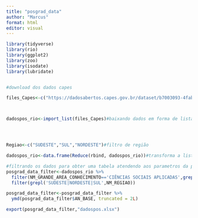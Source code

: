 ---
title: "posgrad_data"
author: "Marcus"
format: html
editor: visual
---

```{r}
library(tidyverse)
library(rio)
library(ggplot2)
library(zoo)
library(isodate)
library(lubridate)


#download dos dados capes

files_Capes<-c("https://dadosabertos.capes.gov.br/dataset/b7003093-4fab-4b88-b0fa-b7d8df0bcb77/resource/3b4b4d57-7652-49fb-b6f6-d9110ff0e6c2/download/br-capes-colsucup-discentes-2017-2021-11-10.xlsx","https://dadosabertos.capes.gov.br/dataset/b7003093-4fab-4b88-b0fa-b7d8df0bcb77/resource/398fb7e8-f259-408a-beff-e2add4001e6f/download/br-capes-colsucup-discentes-2018-2021-11-10.xlsx","https://dadosabertos.capes.gov.br/dataset/b7003093-4fab-4b88-b0fa-b7d8df0bcb77/resource/2812b7d6-53cc-4808-9dc5-dd3f2ce2a29c/download/br-capes-colsucup-discentes-2019-2021-11-10.xlsx","https://dadosabertos.capes.gov.br/dataset/b7003093-4fab-4b88-b0fa-b7d8df0bcb77/resource/02ab8495-cb05-41dd-a8a1-d0d42aa1a497/download/br-capes-colsucup-discentes-2020-2021-11-10.xlsx")



dadospos_rio<-import_list(files_Capes)#baixando dados em forma de lista com rio




Regiao<-c("SUDESTE","SUL","NORDESTE")#filtro de região

dadospos_rio<-data.frame(Reduce(rbind, dadospos_rio))#transforma a lista em data frame

#filtrando os dados para obter uma tabela atendendo aos parametros da pesquisa
posgrad_data_filter<-dadospos_rio %>% 
  filter(NM_GRANDE_AREA_CONHECIMENTO=='CIÊNCIAS SOCIAIS APLICADAS',grepl('MESTRADO', DS_GRAU_ACADEMICO_DISCENTE)) %>% 
  filter(grepl('SUDESTE|NORDESTE|SUL',NM_REGIAO))

posgrad_data_filter<-posgrad_data_filter %>% 
  ymd(posgrad_data_filter$AN_BASE, truncated = 2L) 

export(posgrad_data_filter,"dadospos.xlsx")


```
